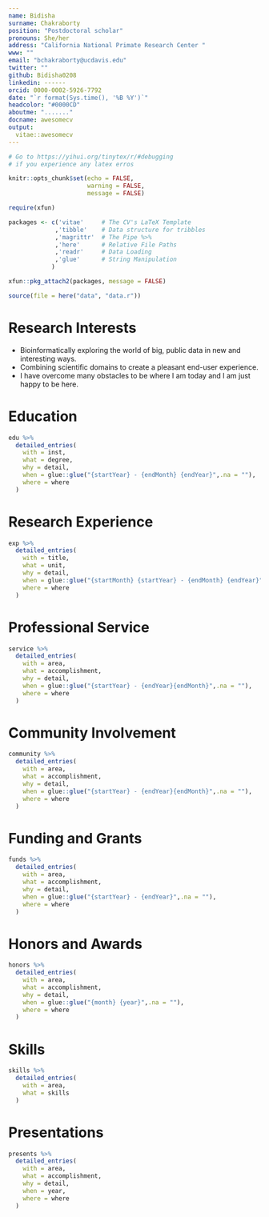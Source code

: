 ```yaml
---
name: Bidisha
surname: Chakraborty
position: "Postdoctoral scholar"
pronouns: She/her
address: "California National Primate Research Center "
www: ""
email: "bchakraborty@ucdavis.edu"
twitter: ""
github: Bidisha0208
linkedin: ------
orcid: 0000-0002-5926-7792
date: "`r format(Sys.time(), '%B %Y')`"
headcolor: "#0000CD"
aboutme: "......."
docname: awesomecv
output:
  vitae::awesomecv
---
```


```r
# Go to https://yihui.org/tinytex/r/#debugging
# if you experience any latex erros

knitr::opts_chunk$set(echo = FALSE,
                      warning = FALSE,
                      message = FALSE)

require(xfun)

packages <- c('vitae'     # The CV's LaTeX Template
             ,'tibble'    # Data structure for tribbles
             ,'magrittr'  # The Pipe %>%
             ,'here'      # Relative File Paths
             ,'readr'     # Data Loading
             ,'glue'      # String Manipulation
            )

xfun::pkg_attach2(packages, message = FALSE)

source(file = here("data", "data.r"))

```

# Research Interests

 * Bioinformatically exploring the world of big, public data in new and interesting ways.
 * Combining scientific domains to create a pleasant end-user experience.
 * I have overcome many obstacles to be where I am today and I am just happy to be here.

# Education

```r

edu %>%
  detailed_entries(
    with = inst,
    what = degree,
    why = detail,
    when = glue::glue("{startYear} - {endMonth} {endYear}",.na = ""),
    where = where
  )

```

# Research Experience

```r

exp %>%
  detailed_entries(
    with = title,
    what = unit,
    why = detail,
    when = glue::glue("{startMonth} {startYear} - {endMonth} {endYear}",.na = ""),
    where = where
  )

```

\pagebreak

# Professional Service

```r

service %>%
  detailed_entries(
    with = area,
    what = accomplishment,
    why = detail,
    when = glue::glue("{startYear} - {endYear}{endMonth}",.na = ""),
    where = where
  )

```

# Community Involvement

```r

community %>%
  detailed_entries(
    with = area,
    what = accomplishment,
    why = detail,
    when = glue::glue("{startYear} - {endYear}{endMonth}",.na = ""),
    where = where
  )

```

# Funding and Grants

```r

funds %>%
  detailed_entries(
    with = area,
    what = accomplishment,
    why = detail,
    when = glue::glue("{startYear} - {endYear}",.na = ""),
    where = where
  )

```

# Honors and Awards

```r

honors %>%
  detailed_entries(
    with = area,
    what = accomplishment,
    why = detail,
    when = glue::glue("{month} {year}",.na = ""),
    where = where
  )

```

# Skills

```r

skills %>%
  detailed_entries(
    with = area,
    what = skills
  )

```

# Presentations

```r

presents %>%
  detailed_entries(
    with = area,
    what = accomplishment,
    why = detail,
    when = year,
    where = where
  )

```
